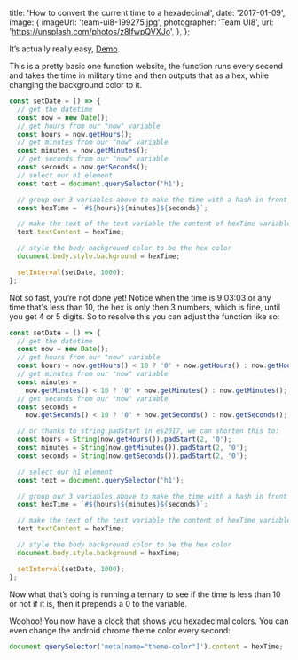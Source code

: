 
  title: 'How to convert the current time to a hexadecimal',
  date: '2017-01-09',
  image: {
    imageUrl: 'team-ui8-199275.jpg',
    photographer: 'Team UI8',
    url: 'https://unsplash.com/photos/z8lfwpQVXJo',
  },
};


It’s actually really easy, [Demo](https://whatcolorisit.loganmcansh.com/).

This is a pretty basic one function website, the function runs every second and
takes the time in military time and then outputs that as a hex, while changing
the background color to it.

```javascript
const setDate = () => {
  // get the datetime
  const now = new Date();
  // get hours from our "now" variable
  const hours = now.getHours();
  // get minutes from our "now" variable
  const minutes = now.getMinutes();
  // get seconds from our "now" variable
  const seconds = now.getSeconds();
  // select our h1 element
  const text = document.querySelector('h1');

  // group our 3 variables above to make the time with a hash in front
  const hexTime = `#${hours}${minutes}${seconds}`;

  // make the text of the text variable the content of hexTime variable above
  text.textContent = hexTime;

  // style the body background color to be the hex color
  document.body.style.background = hexTime;

  setInterval(setDate, 1000);
};
```

Not so fast, you’re not done yet! Notice when the time is 9:03:03 or any time
that's less than 10, the hex is only then 3 numbers, which is fine, until you
get 4 or 5 digits. So to resolve this you can adjust the function like so:

```javascript {14-16}
const setDate = () => {
  // get the datetime
  const now = new Date();
  // get hours from our "now" variable
  const hours = now.getHours() < 10 ? '0' + now.getHours() : now.getHours();
  // get minutes from our "now" variable
  const minutes =
    now.getMinutes() < 10 ? '0' + now.getMinutes() : now.getMinutes();
  // get seconds from our "now" variable
  const seconds =
    now.getSeconds() < 10 ? '0' + now.getSeconds() : now.getSeconds();

  // or thanks to string.padStart in es2017, we can shorten this to:
  const hours = String(now.getHours()).padStart(2, '0');
  const minutes = String(now.getMinutes()).padStart(2, '0');
  const seconds = String(now.getSeconds()).padStart(2, '0');

  // select our h1 element
  const text = document.querySelector('h1');

  // group our 3 variables above to make the time with a hash in front
  const hexTime = `#${hours}${minutes}${seconds}`;

  // make the text of the text variable the content of hexTime variable above
  text.textContent = hexTime;

  // style the body background color to be the hex color
  document.body.style.background = hexTime;

  setInterval(setDate, 1000);
};
```

Now what that’s doing is running a ternary to see if the time is less than 10 or
not if it is, then it prepends a 0 to the variable.

Woohoo! You now have a clock that shows you hexadecimal colors. You can even
change the android chrome theme color every second:

```javascript
document.querySelector('meta[name="theme-color"]').content = hexTime;
```

